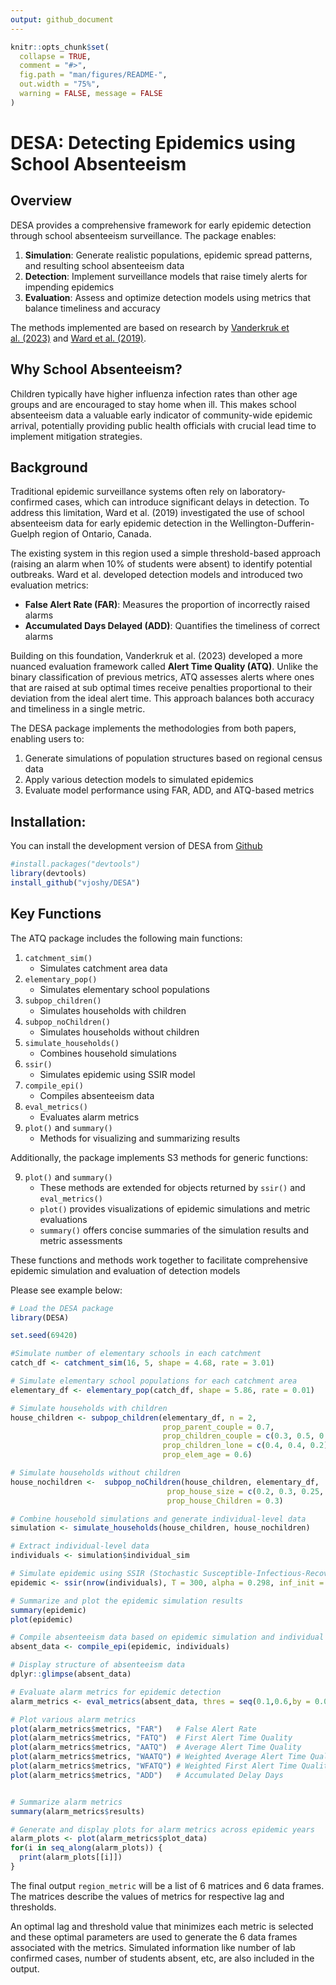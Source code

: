 ```yaml
---
output: github_document
---
```



```r
knitr::opts_chunk$set(
  collapse = TRUE,
  comment = "#>",
  fig.path = "man/figures/README-",
  out.width = "75%",
  warning = FALSE, message = FALSE
)
```

# DESA: Detecting Epidemics using School Absenteeism <badges go here>

## Overview

DESA provides a comprehensive framework for early epidemic detection through school absenteeism surveillance. The package enables:

1. **Simulation**: Generate realistic populations, epidemic spread patterns, and resulting school absenteeism data
2. **Detection**: Implement surveillance models that raise timely alerts for impending epidemics
3. **Evaluation**: Assess and optimize detection models using metrics that balance timeliness and accuracy

The methods implemented are based on research by [Vanderkruk et al. (2023)](https://bmcpublichealth.biomedcentral.com/articles/10.1186/s12889-023-15747-z) and [Ward et al. (2019)](https://bmcpublichealth.biomedcentral.com/articles/10.1186/s12889-019-7521-7).

## Why School Absenteeism?

Children typically have higher influenza infection rates than other age groups and are encouraged to stay home when ill. This makes school absenteeism data a valuable early indicator of community-wide epidemic arrival, potentially providing public health officials with crucial lead time to implement mitigation strategies.


## Background

Traditional epidemic surveillance systems often rely on laboratory-confirmed cases, which can introduce significant delays in detection. To address this limitation, Ward et al. (2019) investigated the use of school absenteeism data for early epidemic detection in the Wellington-Dufferin-Guelph region of Ontario, Canada.

The existing system in this region used a simple threshold-based approach (raising an alarm when 10% of students were absent) to identify potential outbreaks. Ward et al. developed detection models and introduced two evaluation metrics:

- **False Alert Rate (FAR)**: Measures the proportion of incorrectly raised alarms
- **Accumulated Days Delayed (ADD)**: Quantifies the timeliness of correct alarms

Building on this foundation, Vanderkruk et al. (2023) developed a more nuanced evaluation framework called **Alert Time Quality (ATQ)**. Unlike the binary classification of previous metrics, ATQ assesses alerts where ones that are raised at sub optimal times receive penalties proportional to their deviation from the ideal alert time. This approach balances both accuracy and timeliness in a single metric.

The DESA package implements the methodologies from both papers, enabling users to:

1. Generate simulations of population structures based on regional census data
2. Apply various detection models to simulated epidemics
3. Evaluate model performance using FAR, ADD, and ATQ-based metrics

## Installation:

You can install the development version of DESA from [Github](https://github.com/vjoshy/ATQ_Surveillance_Package)

```r  
#install.packages("devtools")
library(devtools)
install_github("vjoshy/DESA")
```

## Key Functions

The ATQ package includes the following main functions:

1. `catchment_sim()`
    - Simulates catchment area data
2. `elementary_pop()`
    - Simulates elementary school populations
3. `subpop_children()`
    - Simulates households with children
4. `subpop_noChildren()`
    - Simulates households without children
5. `simulate_households()`
    - Combines household simulations
6. `ssir()`
    - Simulates epidemic using SSIR model
7. `compile_epi()`
    - Compiles absenteeism data
8. `eval_metrics()`
    - Evaluates alarm metrics
9. `plot()` and `summary()`
    - Methods for visualizing and summarizing results

Additionally, the package implements S3 methods for generic functions:

9. `plot()` and `summary()`
    - These methods are extended for objects returned by `ssir()` and `eval_metrics()`
    - `plot()` provides visualizations of epidemic simulations and metric evaluations
    - `summary()` offers concise summaries of the simulation results and metric assessments

These functions and methods work together to facilitate comprehensive epidemic simulation and evaluation of detection models


Please see example below:

```r
# Load the DESA package
library(DESA)

set.seed(69420)

#Simulate number of elementary schools in each catchment
catch_df <- catchment_sim(16, 5, shape = 4.68, rate = 3.01)

# Simulate elementary school populations for each catchment area
elementary_df <- elementary_pop(catch_df, shape = 5.86, rate = 0.01)

# Simulate households with children
house_children <- subpop_children(elementary_df, n = 2,
                                  prop_parent_couple = 0.7,
                                  prop_children_couple = c(0.3, 0.5, 0.2),
                                  prop_children_lone = c(0.4, 0.4, 0.2),
                                  prop_elem_age = 0.6)

# Simulate households without children
house_nochildren <-  subpop_noChildren(house_children, elementary_df,
                                   prop_house_size = c(0.2, 0.3, 0.25, 0.15, 0.1),
                                   prop_house_Children = 0.3)

# Combine household simulations and generate individual-level data
simulation <- simulate_households(house_children, house_nochildren)

# Extract individual-level data
individuals <- simulation$individual_sim

# Simulate epidemic using SSIR (Stochastic Susceptible-Infectious-Recovered) model
epidemic <- ssir(nrow(individuals), T = 300, alpha = 0.298, inf_init = 32, rep = 10)

# Summarize and plot the epidemic simulation results
summary(epidemic)
plot(epidemic)

# Compile absenteeism data based on epidemic simulation and individual data
absent_data <- compile_epi(epidemic, individuals)

# Display structure of absenteeism data
dplyr::glimpse(absent_data)

# Evaluate alarm metrics for epidemic detection
alarm_metrics <- eval_metrics(absent_data, thres = seq(0.1,0.6,by = 0.05))

# Plot various alarm metrics
plot(alarm_metrics$metrics, "FAR")   # False Alert Rate
plot(alarm_metrics$metrics, "FATQ")  # First Alert Time Quality
plot(alarm_metrics$metrics, "AATQ")  # Average Alert Time Quality
plot(alarm_metrics$metrics, "WAATQ") # Weighted Average Alert Time Quality
plot(alarm_metrics$metrics, "WFATQ") # Weighted First Alert Time Quality
plot(alarm_metrics$metrics, "ADD")   # Accumulated Delay Days


# Summarize alarm metrics
summary(alarm_metrics$results)

# Generate and display plots for alarm metrics across epidemic years
alarm_plots <- plot(alarm_metrics$plot_data)
for(i in seq_along(alarm_plots)) { 
  print(alarm_plots[[i]]) 
}
```

The final output `region_metric` will be a list of 6 matrices and 6 data frames. The matrices describe the values of metrics for respective lag and thresholds. 

An optimal lag and threshold value that minimizes each metric is selected and these optimal parameters are used to generate the 6 data frames associated with the metrics. Simulated information like number of lab confirmed cases, number of students absent, etc, are also included in the output.
